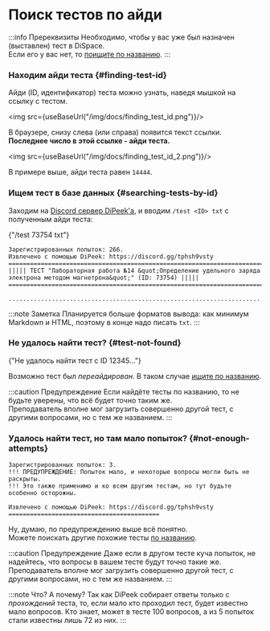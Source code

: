 # Поиск тестов по айди


:::info Пререквизиты
Необходимо, чтобы у вас уже был назначен (выставлен) тест в DiSpace.  
Если его у вас нет, то [поищите по названию](./searching-tests-by-name).
:::

### Находим айди теста {#finding-test-id}

Айди (ID, идентификатор) теста можно узнать, наведя мышкой на ссылку с тестом.

<img src={useBaseUrl("/img/docs/finding_test_id.png")}/>

В браузере, снизу слева (или справа) появится текст ссылки.  
**Последнее число в этой ссылке - айди теста.**

<img src={useBaseUrl("/img/docs/finding_test_id_2.png")}/>

В примере выше, айди теста равен `14444`.

### Ищем тест в базе данных {#searching-tests-by-id}

Заходим на [Discord сервер DiPeek'а](https://discord.gg/tphsh9vsty), и вводим `/test <ID> txt` с полученным айди теста:

<DiscordMessages>
  <DiscordMessage>
    {"/test 73754 txt"}
  </DiscordMessage>
  <DiPeekResponse>

```
Зарегистрированных попыток: 266.
Извлечено с помощью DiPeek: https://discord.gg/tphsh9vsty
============================================================================================================================
||||| ТЕСТ "Лабораторная работа №14 &quot;Определение удельного заряда электрона методом магнетрона&quot;" (ID: 73754) |||||
============================================================================================================================

............................................................................................................................
```

  </DiPeekResponse>
</DiscordMessages>

:::note Заметка
Планируется больше форматов вывода: как минимум Markdown и HTML, поэтому в конце надо писать `txt`.
:::

### Не удалось найти тест? {#test-not-found}

<div style={{maxWidth:'400px'}}>
  <DiscordMessages>
    <DiPeekResponse>
      {"Не удалось найти тест с ID 12345..."}
    </DiPeekResponse>
  </DiscordMessages>
</div>

Возможно тест был *переайдирован*. В таком случае [ищите по названию](./searching-tests-by-name).

:::caution Предупреждение
Если найдёте тесты по названию, то не будьте уверены, что всё будет точно таким же.  
Преподаватель вполне мог загрузить совершенно другой тест, с другими вопросами, но с тем же названием.
:::

### Удалось найти тест, но там мало попыток? {#not-enough-attempts}

<DiscordMessages>
  <DiPeekResponse>

```
Зарегистрированных попыток: 3.
!!! ПРЕДУПРЕЖДЕНИЕ: Попыток мало, и некоторые вопросы могли быть не раскрыты.
!!! Это также применимо и ко всем другим тестам, но тут будьте особенно осторожны.

Извлечено с помощью DiPeek: https://discord.gg/tphsh9vsty
==========================================
```

  </DiPeekResponse>
</DiscordMessages>

Ну, думаю, по предупреждению выше всё понятно.  
Можете поискать другие похожие тесты [по названию](./searching-tests-by-name).

:::caution Предупреждение
Даже если в другом тесте куча попыток, не надейтесь, что вопросы в вашем тесте будут точно такие же.  
Преподаватель вполне мог загрузить совершенно другой тест, с другими вопросами, но с тем же названием.
:::

:::note Что? А почему?
Так как DiPeek собирает ответы только с _прохождений_ теста, то, если мало кто проходил тест, будет известно мало вопросов. Кто знает, может в тесте 100 вопросов, а из 5 попыток стали известны лишь 72 из них.
:::
